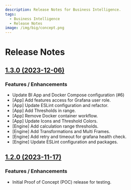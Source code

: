 ```yaml
---
description: Release Notes for Business Intelligence.
tags:
  - Business Intelligence
  - Release Notes
image: /img/big/concept.png
---
```



# Release Notes

## [1.3.0 (2023-12-06)](/blog/big-1.3.0-20231206/)

### Features / Enhancements

- Update BI App and Docker Compose configuration (#6)
- [App] Add features access for Grafana user role.
- [App] Update ESLint configuration and refactor.
- [App] Add Thresholds in range.
- [App] Remove Docker container workflow.
- [App] Update Icons and Threshold Colors.
- [Engine] Add calculation range thresholds.
- [Engine] Add Transformations and Multi Frames.
- [Engine] Add retry and timeout for grafana health check.
- [Engine] Update ESLint configuration and packages.

## [1.2.0 (2023-11-17)](/blog/big-1.2.0-20231127/)

### Features / Enhancements

- Initial Proof of Concept (POC) release for testing.

<Shorts
  src="https://www.youtube.com/embed/X2An_gbxX5k"
  title="Business Intelligence App 1.2.0 for Grafana."
/>
